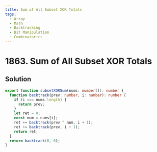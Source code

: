 ```yaml
---
title: Sum of All Subset XOR Totals
tags:
  - Array
  - Math
  - Backtracking
  - Bit Manipulation
  - Combinatorics
---
```


# 1863. Sum of All Subset XOR Totals

<Badges>
  <LevelBadge level="easy" />
  <TopicBadge name="Array" slug="array" />
  <TopicBadge name="Math" slug="math" />
  <TopicBadge name="Backtracking" slug="backtracking" />
  <TopicBadge name="Bit Manipulation" slug="bit-manipulation" />
  <TopicBadge name="Combinatorics" slug="combinatorics" />
</Badges>

## Solution

```typescript filename="solution.ts" copy
export function subsetXORSum(nums: number[]): number {
  function backtrack(prev: number, i: number): number {
    if (i === nums.length) {
      return prev;
    }
    let ret = 0;
    const num = nums[i];
    ret += backtrack(prev ^ num, i + 1);
    ret += backtrack(prev, i + 1);
    return ret;
  }
  return backtrack(0, 0);
}
```

<ProblemLink
  codingSite="leetcode"
  href="https://leetcode.com/problems/sum-of-all-subset-xor-totals"
  title="Sum of All Subset XOR Totals"
/>
